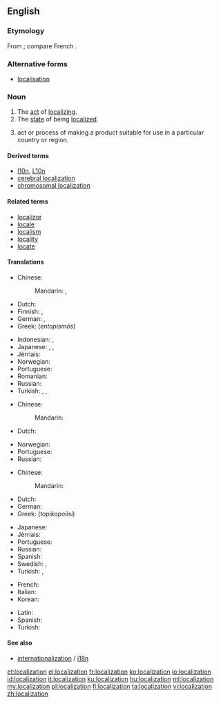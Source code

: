 {{wikipedia}}
{{also|localisation}}
==English==

===Etymology===
From {{suffix|localize|ation|lang=en}}; compare French {{term|localisation|lang=fr}}.

===Alternative forms===
* [[localisation]] {{qualifier|UK}}

===Noun===
{{en-noun}}

# The [[act]] of [[localize|localizing]].
# The [[state]] of being [[localized]].
# {{context|software engineering|lang=en}} act or process of making a product suitable for use in a particular country or region.

====Derived terms====
* [[l10n]], [[L10n]]
* [[cerebral localization]]
* [[chromosomal localization]]

====Related terms====
* [[localizor]]
* [[locale]]
* [[localism]]
* [[locality]]
* [[locate]]

====Translations====
{{trans-top|act of localizing}}
* Chinese:
*: Mandarin: {{t+|cmn|本地化|tr=běndìhuà|sc=Hani}}, {{t|cmn|地方化|tr=dìfānghuà|sc=Hani}}
* Dutch: {{t+|nl|lokalisatie|f}}
* Finnish: {{t+|fi|lokalisoida}}, {{t+|fi|kotoistaa}}
* German: {{t|de|Lokalisieren|n}}, {{t|de|Lokalisierung|f}}
* Greek: {{t+|el|εντοπισμός|m}} (''entopismós'')
{{trans-mid}}
* Indonesian: {{t|id|pelokalan}}, {{t+|id|lokalisasi}}
* Japanese: {{t|ja|局在化|tr=きょくざいか, kyokuzaika}}, {{t|ja|局所化|tr=きょくしょか, kyokushoka}}, {{t|ja|地方化|tr=ちほうか, chihōka}}
* Jèrriais: {{t|roa-jer|localisâtion|f}}
* Norwegian: {{t|no|lokalisering|f}}
* Portuguese: {{t+|pt|localização|f}}
* Romanian: {{t+|ro|localizare}}
* Russian: {{t+|ru|локализация|f|tr=lokalizácija}}
* Turkish: {{t+|tr|lokalizasyon}}, {{t|tr|yerini saptama}}, {{t|tr|yerini tayin etme}}
{{trans-bottom}}

{{trans-top|state of being localized}}
* Chinese:
*: Mandarin: {{t+|cmn|本地化|tr=běndìhuà|sc=Hani}}
* Dutch: {{t+|nl|lokalisatie|f}}
{{trans-mid}}
* Norwegian: {{t|no|lokalisering|f}}
* Portuguese: {{t+|pt|localização|f}}
* Russian: {{t|ru|локализованность|f|tr=lokalizóvannost'}}
{{trans-bottom}}

{{trans-top|software engineering: act or process of making a product suitable for use in a particular country or region}}
* Chinese:
*: Mandarin: {{t+|cmn|本地化|tr=běndìhuà|sc=Hani}}
* Dutch: {{t-check|nl|[[landelijke]] [[aanpassing]]}} <!-- was "landelijke aanpassing" - assumed sum-of-parts; if an idiom, remove the wikilinks to the individual words. see [[User:Kephir/gadgets/xte#Translation_fixing]] -->
* German: {{t|de|Lokalisierung|f}}
* Greek: {{t|el|τοπικοποίηση|f}} (''topikopoíisi'')
{{trans-mid}}
* Japanese: {{t|ja|ローカライゼーション|tr=rōkaraizēshon}}
* Jèrriais: {{t|roa-jer|localisâtion|f}}
* Portuguese: {{t+|pt|localização|f}}
* Russian: {{t+|ru|локализация|f|tr=lokalizácija}}
* Spanish: {{t+|es|localización}}
* Swedish: {{t|sv|språkanpassning|c}}, {{t+|sv|översättning|c}} {{qualifier|applicable to translation}}
* Turkish: {{t+|tr|sınırlama}}, {{t+|tr|yerelleştirme}}
{{trans-bottom}}

{{checktrans-top}}
* French: {{t+check|fr|localisation|f}}
* Italian: {{t-check|it|localizzazione}}
* Korean: {{t-check|ko|지방화|tr=rookaraizeeshon|sc=Kore}}
{{trans-mid}}
* Latin: {{t-check|la|localizatio}}
* Spanish: {{t+check|es|localización}}
* Turkish: {{t-check|tr|Bölge}}
{{trans-bottom}}

====See also====
* [[internationalization]] / [[i18n]]

[[et:localization]]
[[el:localization]]
[[fr:localization]]
[[ko:localization]]
[[io:localization]]
[[id:localization]]
[[it:localization]]
[[ku:localization]]
[[hu:localization]]
[[ml:localization]]
[[my:localization]]
[[pl:localization]]
[[fi:localization]]
[[ta:localization]]
[[vi:localization]]
[[zh:localization]]